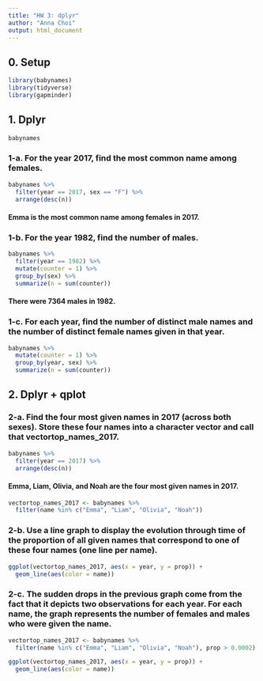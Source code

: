 ```yaml
---
title: "HW 3: dplyr"
author: "Anna Choi"
output: html_document
---
```


## 0. Setup
```r
library(babynames)
library(tidyverse)
library(gapminder)
```

## 1. Dplyr
```r
babynames
```

### 1-a. For the year 2017, find the most common name among females.
```r
babynames %>%
  filter(year == 2017, sex == "F") %>%
  arrange(desc(n))
```
#### Emma is the most common name among females in 2017.

### 1-b. For the year 1982, find the number of males.
```r
babynames %>%
  filter(year == 1982) %>%
  mutate(counter = 1) %>%
  group_by(sex) %>%
  summarize(n = sum(counter))
```
#### There were 7364 males in 1982.

### 1-c. For each year, find the number of distinct male names and the number of distinct female names given in that year.
```r
babynames %>%
  mutate(counter = 1) %>%
  group_by(year, sex) %>%
  summarize(n = sum(counter))
```

## 2. Dplyr + qplot

### 2-a. Find the four most given names in 2017 (across both sexes). Store these four names into a character vector and call that vectortop_names_2017.
```r
babynames %>%
  filter(year == 2017) %>%
  arrange(desc(n))
```
#### Emma, Liam, Olivia, and Noah are the four most given names in 2017.

```r
vectortop_names_2017 <- babynames %>%
  filter(name %in% c("Emma", "Liam", "Olivia", "Noah"))
```

### 2-b. Use a line graph to display the evolution through time of the proportion of all given names that correspond to one of these four names (one line per name).
```r
ggplot(vectortop_names_2017, aes(x = year, y = prop)) +
  geom_line(aes(color = name))
```

### 2-c. The sudden drops in the previous graph come from the fact that it depicts two observations for each year. For each name, the graph represents the number of females and males who were given the name.
```r
vectortop_names_2017 <- babynames %>%
  filter(name %in% c("Emma", "Liam", "Olivia", "Noah"), prop > 0.0002)

ggplot(vectortop_names_2017, aes(x = year, y = prop)) +
  geom_line(aes(color = name))
```
